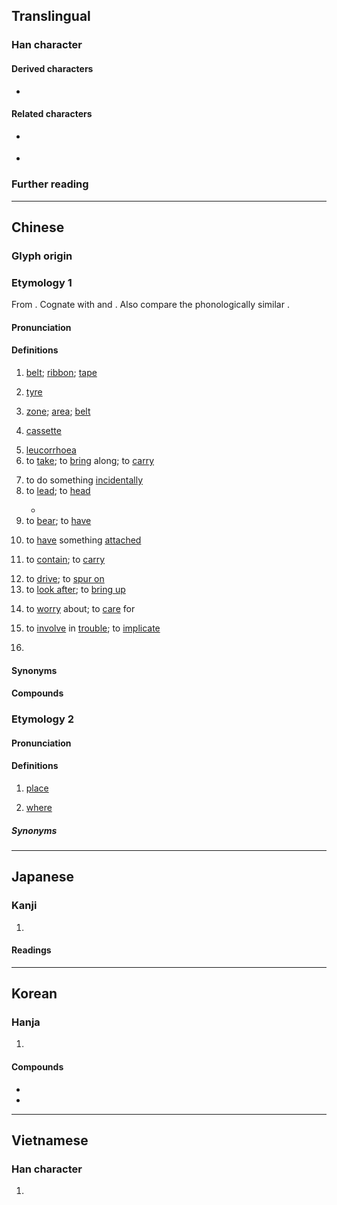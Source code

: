 {{also|带|帯}}
{{character info}}
==Translingual==
{{Han simplified forms|帶|帯|带}}

===Han character===
{{Han char|rn=50|rad=巾|as=08|sn=11|four=44227|canj=KPBLB|ids=⿳⿻廿儿冖巾(GJKV),⿳⿻廿⿰丿㇄冖巾(HT)}}

====Derived characters====
* {{l|mul|[[僀]], [[㗣]], [[墆]], [[𡠹]], [[嵽]], [[𢄩]], [[㦅]], [[摕]], [[滯]], [[𤠹]], [[𪾹]], [[䐭]], [[㯂]], [[殢]], [[𤨮]], [[遰]], [[𤬎]], [[𥕧]], [[𥛣]], [[𦄂]], [[艜]], [[螮]], [[𧜵]], [[𧫚]], [[蹛]], [[𪎐]], [[𫒿]], [[𩌴]], [[𩺌]], [[𢋴]], [[𢄔]], [[𡻺]], [[廗]], [[蔕]], [[㿃]], [[𥲭]], [[𠓶]], [[慸]], [[𤴟]], [[䠠]], [[𠥖]]}}

====Related characters====
* {{l|mul|帯}} {{q|Japanese [[shinjitai]]}}
* {{l|mul|带}} {{q|[[Simplified Chinese]]}}

===Further reading===
{{Han ref|kx=0333.060|dkj=08950|dj=0639.080|hdz=10742.120|uh=5E36}}

----

==Chinese==

===Glyph origin===
{{Han etym}}

===Etymology 1===
{{zh-forms|s=带|alt=帯}}
From {{inh|zh|sit-pro|*s-daːy||waist; belt; zone; flat expanse}}. Cognate with {{cog|bo|སྡེ||part; portion; district}} and {{cog|tbq-lob-pro|*N-day³|t=level expanse; plain}}. Also compare the phonologically similar {{inh|zh|sit-pro|*s-tay||naval; abdomen; center; self}}.

====Pronunciation====
{{zh-pron
|m=dài
|m-s=
|dg=дэ3
|c=daai3,daai3-2
|c_note=daai3 - verb; daai3-2 - noun
|c-t=
|g=
|h=pfs=tai;gd=dai4
|j=dai3
|mb=duo̿i
|md=dái
|mn=ml,jj,tw:tòa/ml,jj,tw:tài
|mn_note=tòa - vernacular, tài - literary
|mn-t=dua3
|w=2ta
|x=
|mc=y
|oc=y
|ma=zh-dài.ogg
|cat=n,v
}}

====Definitions====
{{zh-hanzi}}

# [[belt]]; [[ribbon]]; [[tape]] {{zh-mw|c:條}}
#: {{zh-x|鞋帶|shoelace}}
#: {{zh-x|輸送帶{daai3-2}|conveyor belt|C}}
# [[tyre]]
#: {{zh-x|車帶|tyre}}
# [[zone]]; [[area]]; [[belt]]
#: {{zh-x|熱帶|torrid zone; the tropics}}
# [[cassette]] {{zh-mw|c:餅}}
#: {{zh-x|錄影帶|video '''cassette'''}}
#: {{zh-x|聽 帶{daai3-2}|listen to a(n audio) '''cassette'''|C}}
#: {{zh-x|睇 帶{daai3-2}|watch a (video) '''cassette'''|C}}
# [[leucorrhoea]]
# to [[take]]; to [[bring]] along; to [[carry]]
#: {{zh-x|下雨 了，你 帶 傘 了 嗎？|It's raining. Did you bring an umbrella?}}
#: {{zh-x|帶 埋 樽 酒|'''bring''' along a bottle of alcohol|C}}
#: {{zh-x|佢哋 話 帶 嘅{ge2}。|They said to '''bring''' it.|C}}
# to do something [[incidentally]]
# to [[lead]]; to [[head]]
#: {{zh-x|帶路|to lead the way}}
#: {{zh-x|帶 我 到 這裡 來|'''bring''' me here}}
#* {{zh-x|利用 網絡 資料 自主 學習、通過 偽聲-群 進行 同好{hào} 交流、請 「大佬」帶。|ref='''2019''', {{lang|zh|江舒晨}} (Jiang Shuchen), {{lang|zh|《彩虹般的声音：中国伪声亚文化初探》}} [''Voice Like A Rainbow: A Study of Chinese Fake Voice Subculture''] (thesis), Xiamen: {{w|Xiamen University}}, page 29}}
# to [[bear]]; to [[have]]
#: {{zh-x|面 帶 笑容|with a smile on one’s face}}
# to [[have]] something [[attach]]ed
#: {{zh-x|帶 皮 羊肉|mutton with skin}}
#: {{zh-x|連 說 帶 笑|to talk and laugh}}
# to [[contain]]; to [[carry]]
#: {{zh-x|苦 中 帶 甜|}}
#: {{zh-x|帶 侮辱 性 的 詞彙|insulting vocabulary}}
# to [[drive]]; to [[spur on]]
# to [[look after]]; to [[bring up]]
#: {{zh-x|該 不 該 讓 老人 帶 孩子{zi}？|Should one let one's parents look after one's children?}}
# {{lb|zh|Hokkien}} to [[worry]] about; to [[care]] for
# {{lb|zh|Hokkien}} to [[involve]] in [[trouble]]; to [[implicate]]
# {{lb|zh|neologism|Internet slang}} {{zh-pronunciation spelling of|大|tr=-}}

====Synonyms====
{{zh-dial}}
{{zh-dial|帶-2}}

====Compounds====
{{zh-der|帶回|貞操帶|帶身子|帶甲|帶甲之勞|卡帶|帶憂|帶走|帶罪徵收|帶球撞人|山河襟帶|帶眼|帶鋸機|帶上門|帶笏|中間地帶|冠帶官|夫人裙帶|帶挈|帶笑|傳送帶|帶眼安眉|央帶|光帶|彩帶舞|低壓帶|八帶魚|五帶|帶厲山河|布衣韋帶|一帶|帶魚|大帶型|帶原者|帶同|帶把子|帶牛佩犢|帶膆貂掛|寒帶|帶上一筆|伴唱帶|帶俸差操|帶分數|帶草|寶帶|布衣葦帶|帶頭|傳動帶|亞熱帶|安眉帶眼|影帶|帶狀疱疹|帶徵|帶水|帶孩子|帶礪山河|帶領|帶鉤|帶路|帶菌者|帶菌|帶草連真|帶肚子|帶聲|帶礪河山|帶礪|帶狀|帶牌走馬|帶河厲山|帶水拖泥|帶水帶漿|帶案|帶月披星|帶月|帶教|帶挾|帶手兒|帶怨|帶徵銀|帶徒弟|帶孝|帶子|帶唱帶演|帶口|帶動唱|帶勁|帶刺|帶個好|帶俸|帶信|帶來|北溫帶|峨冠博帶|將帶|帶手|履帶車|履帶|帶金佩紫|分釵斷帶|寶帶橋|一衣帶水|冠帶|寒帶氣候|帶神|地震帶|宮門帶|安全帶|大帶|帶動|帶電|好球帶|倒帶|夾槍帶棒|夾帶|丁字帶|不冠不帶|帶兵|帶圍|帶髮修行|外帶|主序帶|地帶|帶累|帶條的|佩帶|彩帶|帶罪立功|帶取|帶球跑|原音帶|吊帶|命帶桃花|原聲帶|北寒帶|勒緊褲帶|帶音|帶打|攜帶|白帶魚|晶帶|淺帶|沾親帶故|月經帶|溫帶植物|熱帶|河山帶礪|海帶芽|扈帶|挈帶|皮帶|玉帶|擔帶|插金帶銀|無風帶|犀帶|林帶|拖帶|熱帶魚|拐帶|白帶|磁帶機|捎帶腳兒|穿帶印|穿帶|拉家帶口|打領帶|沾帶|礪帶山河|拖兒帶女|磁帶|無雨帶|破碎帶|披麻帶索|礪山帶河|挾帶|拐帶人口|拖男帶女|打帶跑|映帶|皮帶傳動|拖泥帶水|披枷帶鎖|散帶衡門|生毛帶角|易帶|熱帶氣旋|母帶|打孔紙帶|牽籐帶葉|熱帶低壓|無光帶|溫帶氣旋|溫帶|捎帶|海帶卷|束帶頂冠|打字帶|攜家帶眷|披麻帶孝|無千帶數|止血帶|海帶|披荊帶棘|披星帶月|沾親帶骨|梨花帶雨|攜挾帶|緄帶|附帶|飄帶|連帶關係|黃道帶|鹽分地帶|簇帶|順帶|連朦帶忽|輕裘緩帶|羊帶來|褒衣博帶|緞帶|連爬帶滾|連帶負擔|聲帶小結|連本帶利|連拖帶拽|輸送帶|連頭帶尾|鬆緊帶|綬帶|錄音帶|聲帶|連說帶罵|緩衝地帶|連枝帶葉|裙帶魚|高冠博帶|紐帶|領帶夾|話中帶刺|蝍蛆鉗帶|金帶|黃金地帶|領帶|綬帶鳥|耽帶|輪帶|粘皮帶骨|髮帶|裙帶|鈿帶|腿帶|裙帶關係|頤帶|繃帶|飽和帶|襪帶|肩帶|赤帶|被山帶河|褶皺帶|連勸帶訓|緞帶花|音帶|韌帶|革帶移孔|鞶帶|膠帶|管帶|連跌帶爬|綠帶|連帶保證|雙聲帶|錦帶|隨帶|附帶條款|鞓帶|錶帶|錄影帶|錄像帶|連拖帶拉|鉤絡帶|緩帶|角帶|輪匝帶|纏帶|連跑帶跳|連說帶唱|連皮帶骨|連帶|透光帶|裙帶菜|襟帶|衣帶詔|臍帶|紫袍玉帶|調書帶兒|連踢帶打|面帶憂容|裙帶官|襟山帶河|裙帶親|衣不解帶|絲帶|腰帶|西風帶|迴帶|連帶責任|背帶|帶一腳|支持帶|頰帶}}

===Etymology 2===
{{zh-forms|s=带|alt=地,塊,處}}
{{rfe|zh|related to 塊 tè?}}

====Pronunciation====
{{zh-pron
|mn=xm,zz,tw:tè/qz:tèr
|cat=n,pron
}}

====Definitions====
{{zh-hanzi}}

# {{lb|zh|Hokkien|Hainanese}} [[place]]
# {{lb|zh|Hainanese}} [[where]]

=====Synonyms=====
{{zh-dial|哪裡}}

{{zh-cat|Beginning}}

----

==Japanese==
{{ja-kanji forms|帯|帶}}

===Kanji===
{{ja-kanji|grade=|rs=巾08|shin=帯}}

# {{rfdef|ja|sort=巾08}}

====Readings====
{{ja-readings
|goon=たい
|kanon=たい
|kun=おび-, お-びる
}}

----

==Korean==

===Hanja===
{{ko-hanja|띠|대}}

# {{hanja form of|대|[[belt]]; [[ribbon]]; [[tape]]}}

====Compounds====
* {{ko-l|정조대|[[chastity belt]]|貞操帶}}
* {{ko-l|휴대|[[carry]]|携帶}}

----

==Vietnamese==

===Han character===
{{vi-readings|reading=đái, đới, đai|rs=巾08}}

# {{rfdef|vi|sort=巾08}}
